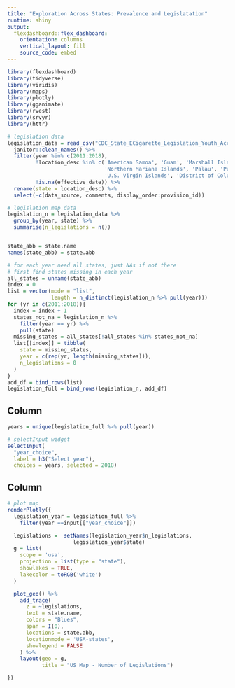 ```yaml
---
title: "Exploration Across States: Prevalence and Legislatation"
runtime: shiny
output: 
  flexdashboard::flex_dashboard:
    orientation: columns
    vertical_layout: fill
    source_code: embed
---
```


```r
library(flexdashboard)
library(tidyverse)
library(viridis)
library(maps)
library(plotly)
library(gganimate)
library(rvest)
library(srvyr)
library(httr)
```

```r
# legislation data
legislation_data = read_csv("CDC_State_ECigarette_Legislation_Youth_Access.csv") %>%
  janitor::clean_names() %>% 
  filter(year %in% c(2011:2018),
         !location_desc %in% c('American Samoa', 'Guam', 'Marshall Islands',
                               'Northern Mariana Islands', 'Palau', 'Puerto Rico',
                               'U.S. Virgin Islands', 'District of Columbia'), 
         !is.na(effective_date)) %>% 
  rename(state = location_desc) %>% 
  select(-c(data_source, comments, display_order:provision_id))

# legislation map data
legislation_n = legislation_data %>% 
  group_by(year, state) %>% 
  summarise(n_legislations = n()) 


state_abb = state.name
names(state_abb) = state.abb

# for each year need all states, just NAs if not there
# first find states missing in each year 
all_states = unname(state_abb)
index = 0
list = vector(mode = "list", 
              length = n_distinct(legislation_n %>% pull(year)))
for (yr in c(2011:2018)){
  index = index + 1
  states_not_na = legislation_n %>% 
    filter(year == yr) %>% 
    pull(state)
  missing_states = all_states[!all_states %in% states_not_na]
  list[[index]] = tibble(
    state = missing_states, 
    year = c(rep(yr, length(missing_states))),  
    n_legislations = 0
  )
}
add_df = bind_rows(list)
legislation_full = bind_rows(legislation_n, add_df)


```


Column {.sidebar}
-----------------------------------------------------------------------

```r
years = unique(legislation_full %>% pull(year))

# selectInput widget
selectInput(
  "year_choice", 
  label = h3("Select year"),
  choices = years, selected = 2018)
```


Column {.tabset}
-----------------------------------------------------------------------

```r

# plot map
renderPlotly({
  legislation_year = legislation_full %>% 
    filter(year ==input[["year_choice"]])

  legislations =  setNames(legislation_year$n_legislations,
                     legislation_year$state)
  g = list(
    scope = 'usa',
    projection = list(type = "state"),
    showlakes = TRUE,
    lakecolor = toRGB('white')
  )

  plot_geo() %>%
    add_trace(
      z = ~legislations, 
      text = state.name, 
      colors = "Blues", 
      span = I(0),
      locations = state.abb, 
      locationmode = 'USA-states',
      showlegend = FALSE
    ) %>%
    layout(geo = g, 
           title = "US Map - Number of Legislations")

})


```


